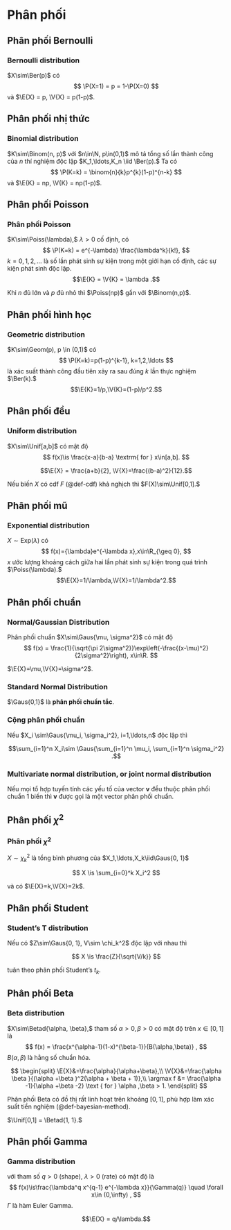 # Phân phối

## Phân phối Bernoulli
::: {#def-bernoulli}
### Bernoulli distribution
$X\sim\Ber(p)$
có
$$
\P(X=1) = p = 1-\P(X=0)
$$
và
$\E{X} = p, \V{X} = p(1-p)$.
:::

## Phân phối nhị thức
::: {#def-binomial}
### Binomial distribution
$K\sim\Binom(n, p)$
với $n\in\N, p\in(0,1)$
mô tả tổng số lần thành công
của $n$ thí nghiệm độc lập
$K_1,\ldots,K_n \iid \Ber(p).$
Ta có
$$
\P(K=k) = \binom{n}{k}p^{k}(1-p)^{n-k}
$$
và
$\E{K} = np, \V{K} = np(1-p)$.
:::

## Phân phối Poisson
:::{#def-poisson}
### Phân phối Poisson
$K\sim\Poiss(\lambda),$
$\lambda > 0$ cố định,
có
$$
\P(K=k) = e^{-\lambda}
\frac{\lambda^k}{k!},
$$
$k=0,1,2,\ldots$ là số lần phát sinh sự kiện trong một giới hạn cố định,
các sự kiện phát sinh độc lập.
$$\E{K} = \V{K} = \lambda
.$$
:::

Khi $n$ đủ lớn và $p$ đủ nhỏ thì
$\Poiss(np)$ gần với $\Binom(n,p)$.

## Phân phối hình học

:::{#def-geomdist}
### Geometric distribution
$K\sim\Geom(p), p \in (0,1)$
có
$$
\P(K=k)=p(1-p)^{k-1}, k=1,2,\ldots
$$
là xác suất thành công đầu tiên xảy ra sau đúng $k$ lần thực nghiệm
$\Ber(k).$
$$\E{K}=1/p,\V{K}=(1-p)/p^2.$$

:::

## Phân phối đều
:::{#def-uniform}
### Uniform distribution
$X\sim\Unif[a,b]$ có mật độ
$$
f(x)\is
\frac{x-a}{b-a}
\textrm{ for }
x\in[a,b].
$$
:::
:::{.remark}
$$\E{X} = \frac{a+b}{2}, \V{X}=\frac{(b-a)^2}{12}.$$
:::

:::{.remark}
Nếu biến $X$ có cdf $F$ (@def-cdf) khả nghịch thì
$F(X)\sim\Unif[0,1].$
:::

## Phân phối mũ
:::{#def-expdist}
### Exponential distribution
$X\sim\text{Exp}(\lambda)$
có
$$
f(x)={\lambda}e^{-\lambda x},x\in\R_{\geq 0},
$$
$x$ ước lượng khoảng cách giữa hai lần phát sinh
sự kiện trong quá trình $\Poiss(\lambda).$
$$\E{X}=1/\lambda,\V{X}=1/\lambda^2.$$
:::

## Phân phối chuẩn
:::{#def-gaussian}
### Normal/Gaussian Distribution
Phân phối chuẩn
$X\sim\Gaus{\mu, \sigma^2}$ có
mật độ
$$
f(x) =
\frac{1}{\sqrt{\pi 2\sigma^2}}\exp\left(-\frac{(x-\mu)^2}{2\sigma^2}\right),
x\in\R.
$$
:::
:::{.remark}
$\E{X}=\mu,\V{X}=\sigma^2$.
:::
:::{#def-standard-normal-dist}
### Standard Normal Distribution
$\Gaus{0,1}$ là **phân phối chuẩn tắc**.
:::

:::{#thm-sum-gaussian}
### Cộng phân phối chuẩn
Nếu
$X_i \sim\Gaus{\mu_i, \sigma_i^2}, i=1,\ldots,n$
độc lập thì

$$\sum_{i=1}^n X_i\sim
\Gaus{\sum_{i=1}^n \mu_i, \sum_{i=1}^n \sigma_i^2}
.$$
:::

:::{#def-gaussian-vector}
### Multivariate normal distribution, or joint normal distribution
Nếu mọi tổ hợp tuyến tính các yếu tố của
vector $\boldsymbol{v}$ đều
thuộc phân phối chuẩn 1 biến thì
$\boldsymbol{v}$
được gọi là một vector phân phối chuẩn.
:::

## Phân phối $\chi^2$
:::{#def-chi-dist}
### Phân phối $\chi^2$
$X\sim\chi_k^2$ là
tổng bình phương của
$X_1,\ldots,X_k\iid\Gaus{0, 1}$

$$
X \is \sum_{i=0}^k X_i^2
$$

và có
$\E{X}=k,\V{X}=2k$.
:::

## Phân phối Student
:::{#def-student-dist}
### Student's T distribution

Nếu có $Z\sim\Gaus{0, 1}, V\sim \chi_k^2$ độc lập với nhau thì

$$
X \is \frac{Z}{\sqrt{V/k}}
$$

tuân theo phân phối Student's $t_k$.
:::

## Phân phối Beta
:::{#def-beta-dist}
### Beta distribution
$X\sim\Betad{\alpha, \beta},$
tham số
$\alpha>0,\beta>0$
có mật độ trên $x\in [0,1]$ là
$$
f(x) = \frac{x^{\alpha-1}(1-x)^{\beta-1}}{B(\alpha,\beta)}
,
$$
$B(\alpha,\beta)$ là hằng số chuẩn hóa.
:::
:::{.remark}
$$
\begin{split}
\E{X}&=\frac{\alpha}{\alpha+\beta},\\
\V{X}&=\frac{\alpha \beta }{(\alpha +\beta )^2(\alpha + \beta + 1)},\\
\argmax f &= \frac{\alpha -1}{\alpha +\beta -2} \text { for } \alpha ,\beta > 1.
\end{split}
$$
:::

:::{.remark}
Phân phối Beta có đồ thị rất linh hoạt trên khoảng $[0,1],$
phù hợp làm xác suất tiền nghiệm (@def-bayesian-method).
:::

:::{#exm-unif-beta}
$\Unif[0,1] = \Betad{1, 1}.$
:::

## Phân phối Gamma

:::{#def-gamma-dist}
### Gamma distribution
với tham số $q>0$ (shape), $\lambda>0$ (rate)
có mật độ là
$$
f(x)\is\frac{\lambda^q x^{q-1} e^{-\lambda x}}{\Gamma(q)}
 \quad \forall
x\in (0,\infty)
,
$$
$\Gamma$ là hàm Euler Gamma.
:::
:::{.remark}
$$\E{X} = q/\lambda.$$
:::
